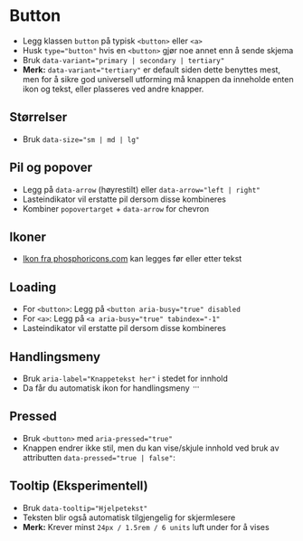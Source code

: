 
<Meta of={stories} />

# Button
- Legg klassen `button` på typisk `<button>` eller `<a>`
- Husk `type="button"` hvis en `<button>` gjør noe annet enn å sende skjema
- Bruk `data-variant="primary | secondary | tertiary"`
- **Merk:** `data-variant="tertiary"` er default siden dette benyttes mest, men for å sikre god universell utforming må knappen da inneholde enten ikon og tekst, eller plasseres ved andre knapper.
<Canvas of={stories.Default} />

## Størrelser
- Bruk `data-size="sm | md | lg"`

<Canvas of={stories.Sizes} />

## Pil og popover
- Legg på `data-arrow` (høyrestilt) eller `data-arrow="left | right"`
- Lasteindikator vil erstatte pil dersom disse kombineres
- Kombiner `popovertarget` + `data-arrow` for chevron

<Canvas of={stories.WithArrows} />

## Ikoner
- [Ikon fra phosphoricons.com](https://phosphoricons.com/) kan legges før eller etter tekst
<Canvas of={stories.WithIcons} />

## Loading
- For `<button>`: Legg på `<button aria-busy="true" disabled`
- For `<a>`: Legg på `<a aria-busy="true" tabindex="-1"`
- Lasteindikator vil erstatte pil dersom disse kombineres

<Canvas of={stories.WithLoading} />

## Handlingsmeny
- Bruk `aria-label="Knappetekst her"` i stedet for innhold
- Da får du automatisk ikon for handlingsmeny <svg aria-hidden="ture" width="1em" height="1em" viewBox="0 0 256 256"><rect width="256" height="256" fill="none"/><circle cx="128" cy="128" r="16"/><circle cx="60" cy="128" r="16"/><circle cx="196" cy="128" r="16"/></svg>

<Canvas of={stories.WithMenu} />


## Pressed
- Bruk `<button>` med `aria-pressed="true"`
- Knappen endrer ikke stil, men du kan vise/skjule innhold ved bruk av attributten `data-pressed="true | false"`:

<Canvas of={stories.Pressed} />

## Tooltip (Eksperimentell)
- Bruk `data-tooltip="Hjelpetekst"`
- Teksten blir også automatisk tilgjengelig for skjermlesere
- **Merk:** Krever minst `24px / 1.5rem / 6 units` luft under for å vises
<Canvas of={stories.WithTooltip} />
